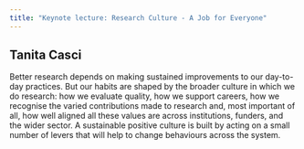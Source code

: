 ```yaml
---
title: "Keynote lecture: Research Culture - A Job for Everyone"
---
```


## Tanita Casci

Better research depends on making sustained improvements to our day-to-day practices. But our habits are shaped by the broader culture in which we do research: how we evaluate quality, how we support careers, how we recognise the varied contributions made to research and, most important of all, how well aligned all these values are across institutions, funders, and the wider sector. A sustainable positive culture is built by acting on a small number of levers that will help to change behaviours across the system.
